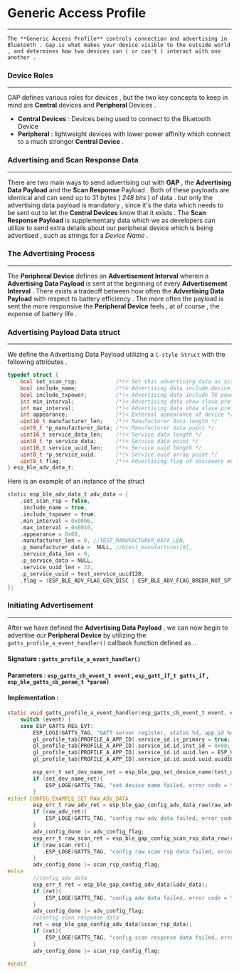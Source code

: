 # Generic Access Profile
___

	The **Generic Access Profile** controls connection and advertising in Bluetooth . Gap is what makes your device visible to the outside world , and determines how two devices can ( or can't ) interact with one another . 

### Device Roles
___
GAP defines various roles for devices , but the two key concepts to keep in mind are **Central** devices and **Peripheral** Devices . 
- **Central Devices** : Devices being used to connect to the Bluetooth Device 
- **Peripheral** : lightweight devices with lower power affinity which connect to a much stronger **Central Device** . 

### Advertising and Scan Response Data
___
There are two main ways to send advertising out with **GAP** , the **Advertising Data Payload** and the **Scan Response** Payload . Both of these payloads are identical and can send up to 31 bytes ( *248 bits* ) of data . but only the advertising data payload is mandatory , since it's the data which needs to be sent out to let the **Central Devices** know that it exists . The **Scan Response Payload** is supplementary data which we as developers can utilize to send extra details about our peripheral device which is being advertised , such as strings for a *Device Name* . 

### The Advertising Process
___
The **Peripheral Device** defines an **Advertisement Interval** wherein a **Advertising Data Payload** is sent at the beginning of every **Advertisement Interval** . There exists a tradeoff between how often the **Advertising Data Payload** with respect to battery efficiency . The more often the payload is sent the more responsive the **Peripheral Device** feels , at of course , the expense of battery life .  


### Advertising Payload Data struct
___
We define the Advertising Data Payload utilizing a `C-style Struct` with the following attributes . 

```c
typedef struct {
    bool set_scan_rsp;            /*!< Set this advertising data as scan response or not*/
    bool include_name;            /*!< Advertising data include device name or not */
    bool include_txpower;         /*!< Advertising data include TX power */
    int min_interval;             /*!< Advertising data show slave preferred connection min interval */
    int max_interval;             /*!< Advertising data show slave preferred connection max interval */
    int appearance;               /*!< External appearance of device */
    uint16_t manufacturer_len;    /*!< Manufacturer data length */
    uint8_t *p_manufacturer_data; /*!< Manufacturer data point */
    uint16_t service_data_len;    /*!< Service data length */
    uint8_t *p_service_data;      /*!< Service data point */
    uint16_t service_uuid_len;    /*!< Service uuid length */
    uint8_t *p_service_uuid;      /*!< Service uuid array point */
    uint8_t flag;                 /*!< Advertising flag of discovery mode, see BLE_ADV_DATA_FLAG detail */
} esp_ble_adv_data_t;
```

Here is an example of an instance of the struct 
```c
static esp_ble_adv_data_t adv_data = {
    .set_scan_rsp = false,
    .include_name = true,
    .include_txpower = true,
    .min_interval = 0x0006,
    .max_interval = 0x0010,
    .appearance = 0x00,
    .manufacturer_len = 0, //TEST_MANUFACTURER_DATA_LEN,
    .p_manufacturer_data =  NULL, //&test_manufacturer[0],
    .service_data_len = 0,
    .p_service_data = NULL,
    .service_uuid_len = 32,
    .p_service_uuid = test_service_uuid128,
    .flag = (ESP_BLE_ADV_FLAG_GEN_DISC | ESP_BLE_ADV_FLAG_BREDR_NOT_SPT),
};
```

### Initiating Advertisement 
___
After we have defined the **Advertising Data Payload** , we can now begin to advertise our **Peripheral Device** by utilizing the `gatts_profile_a_event_handler()` callback function defined as ..
#### Signature : `gatts_profile_a_event_handler()`
#### Parameters : `esp_gatts_cb_event_t event` , `esp_gatt_if_t gatts_if` , `esp_ble_gatts_cb_param_t *param)`
#### Implementation : 

```c
static void gatts_profile_a_event_handler(esp_gatts_cb_event_t event, esp_gatt_if_t gatts_if, esp_ble_gatts_cb_param_t *param) {
    switch (event) {
    case ESP_GATTS_REG_EVT:
        ESP_LOGI(GATTS_TAG, "GATT server register, status %d, app_id %d, gatts_if %d", param->reg.status, param->reg.app_id, gatts_if);
        gl_profile_tab[PROFILE_A_APP_ID].service_id.is_primary = true;
        gl_profile_tab[PROFILE_A_APP_ID].service_id.id.inst_id = 0x00;
        gl_profile_tab[PROFILE_A_APP_ID].service_id.id.uuid.len = ESP_UUID_LEN_16;
        gl_profile_tab[PROFILE_A_APP_ID].service_id.id.uuid.uuid.uuid16 = GATTS_SERVICE_UUID_TEST_A;

        esp_err_t set_dev_name_ret = esp_ble_gap_set_device_name(test_device_name);
        if (set_dev_name_ret){
            ESP_LOGE(GATTS_TAG, "set device name failed, error code = %x", set_dev_name_ret);
        }
#ifdef CONFIG_EXAMPLE_SET_RAW_ADV_DATA
        esp_err_t raw_adv_ret = esp_ble_gap_config_adv_data_raw(raw_adv_data, sizeof(raw_adv_data));
        if (raw_adv_ret){
            ESP_LOGE(GATTS_TAG, "config raw adv data failed, error code = %x ", raw_adv_ret);
        }
        adv_config_done |= adv_config_flag;
        esp_err_t raw_scan_ret = esp_ble_gap_config_scan_rsp_data_raw(raw_scan_rsp_data, sizeof(raw_scan_rsp_data));
        if (raw_scan_ret){
            ESP_LOGE(GATTS_TAG, "config raw scan rsp data failed, error code = %x", raw_scan_ret);
        }
        adv_config_done |= scan_rsp_config_flag;
#else
        //config adv data
        esp_err_t ret = esp_ble_gap_config_adv_data(&adv_data);
        if (ret){
            ESP_LOGE(GATTS_TAG, "config adv data failed, error code = %x", ret);
        }
        adv_config_done |= adv_config_flag;
        //config scan response data
        ret = esp_ble_gap_config_adv_data(&scan_rsp_data);
        if (ret){
            ESP_LOGE(GATTS_TAG, "config scan response data failed, error code = %x", ret);
        }
        adv_config_done |= scan_rsp_config_flag;

#endif
```


